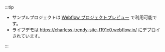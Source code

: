 :::tip

- サンプルプロジェクトは [Webflow プロジェクトプレビュー](https://preview.webflow.com/preview/charless-trendy-site-f191c0?utm_medium=preview_link&utm_source=designer&utm_content=charless-trendy-site-f191c0&preview=0eae5f73661a8a5791787f0438bc29de&workflow=preview) で利用可能です。
- ライブデモは https://charless-trendy-site-f191c0.webflow.io/ にデプロイされています。

:::
